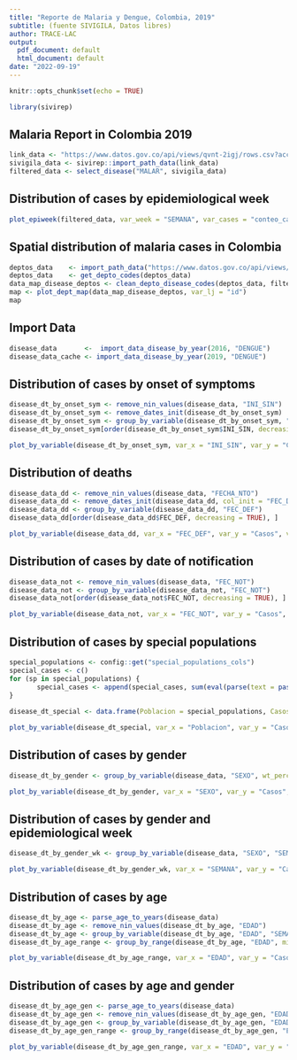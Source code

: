 ```yaml
---
title: "Reporte de Malaria y Dengue, Colombia, 2019"
subtitle: (fuente SIVIGILA, Datos libres)
author: TRACE-LAC
output:
  pdf_document: default
  html_document: default
date: "2022-09-19"
---
```


```r
knitr::opts_chunk$set(echo = TRUE)

library(sivirep)
```

## Malaria Report in Colombia 2019

```r
link_data <- "https://www.datos.gov.co/api/views/qvnt-2igj/rows.csv?accessType=DOWNLOAD"
sivigila_data <- sivirep::import_path_data(link_data)
filtered_data <- select_disease("MALAR", sivigila_data)

```

## Distribution of cases by epidemiological week


```r

plot_epiweek(filtered_data, var_week = "SEMANA", var_cases = "conteo_casos", year = 2019, type = "date", xlabel = "Fecha de semana epidemiologica")

```

## Spatial distribution of malaria cases in Colombia

```r
deptos_data    <- import_path_data("https://www.datos.gov.co/api/views/gdxc-w37w/rows.csv?accessType=DOWNLOAD")
deptos_data    <- get_depto_codes(deptos_data)
data_map_disease_deptos <- clean_depto_disease_codes(deptos_data, filtered_data)
map <- plot_dept_map(data_map_disease_deptos, var_lj = "id")
map

```
## Import Data

```r
disease_data       <-  import_data_disease_by_year(2016, "DENGUE")
disease_data_cache <- import_data_disease_by_year(2019, "DENGUE")

```

## Distribution of cases by onset of symptoms
```r
disease_dt_by_onset_sym <- remove_nin_values(disease_data, "INI_SIN")
disease_dt_by_onset_sym <- remove_dates_init(disease_dt_by_onset_sym)
disease_dt_by_onset_sym <- group_by_variable(disease_dt_by_onset_sym, "INI_SIN")
disease_dt_by_onset_sym[order(disease_dt_by_onset_sym$INI_SIN, decreasing = TRUE), ]

plot_by_variable(disease_dt_by_onset_sym, var_x = "INI_SIN", var_y = "Casos", var_fill = "INI_SIN", label_x = "Fecha de inicio de síntomas", label_y = "Casos", diagram_title = "Diagrama para la variable Fecha de inicio de síntomas", legend_pos = "right", text_sz = 4, show_val = FALSE)
```


## Distribution of deaths
```r
disease_data_dd <- remove_nin_values(disease_data, "FECHA_NTO")
disease_data_dd <- remove_dates_init(disease_data_dd, col_init = "FEC_DEF", col_cmp = "FECHA_NTO")
disease_data_dd <- group_by_variable(disease_data_dd, "FEC_DEF")
disease_data_dd[order(disease_data_dd$FEC_DEF, decreasing = TRUE), ]

plot_by_variable(disease_data_dd, var_x = "FEC_DEF", var_y = "Casos", var_fill = "FEC_DEF", label_x = "Fecha de muerte", label_y = "Casos", scale_name = "", diagram_title = "Diagrama de distribucion de muertes", legend_pos = "right", text_sz = 4)
```

## Distribution of cases by date of notification
```r
disease_data_not <- remove_nin_values(disease_data, "FEC_NOT")
disease_data_not <- group_by_variable(disease_data_not, "FEC_NOT")
disease_data_not[order(disease_data_not$FEC_NOT, decreasing = TRUE), ]

plot_by_variable(disease_data_not, var_x = "FEC_NOT", var_y = "Casos", var_fill = "FEC_NOT", label_x = "Fecha de notificación", label_y = "Casos", diagram_title = "Diagrama de Fecha de notificación", legend_pos = "right", text_sz = 4, show_val = FALSE)

```

## Distribution of cases by special populations
```r
special_populations <- config::get("special_populations_cols")
special_cases <- c()
for (sp in special_populations) {
       special_cases <- append(special_cases, sum(eval(parse(text = paste0("disease_data$", sp)))  == 1))
}
  
disease_dt_special <- data.frame(Poblacion = special_populations, Casos = special_cases)

plot_by_variable(disease_dt_special, var_x = "Poblacion", var_y = "Casos", var_fill = "Poblacion", label_x = "Poblacion", label_y = "Casos", scale_name = "Poblacion", diagram_title = "Diagrama para las poblaciones especiales", legend_pos = "right", bar_wd = 0.5, text_sz = 3, show_val = TRUE)

```

## Distribution of cases by gender
```r
disease_dt_by_gender <- group_by_variable(disease_data, "SEXO", wt_percentage = TRUE)

plot_by_variable(disease_dt_by_gender, var_x = "SEXO", var_y = "Casos", var_fill = "SEXO", var_per = "Porcentaje", label_x = "Género", label_y = "Casos \n (Porcentajes)", scale_name = "Género", scale_labels = c("Femenino", "Masculino"), diagram_title = "Diagrama para la variable Sexo", legend_pos = "right", bar_wd = 0.6, text_sz = 4, show_val = TRUE)
```

## Distribution of cases by gender and epidemiological week
```r
disease_dt_by_gender_wk <- group_by_variable(disease_data, "SEXO", "SEMANA", TRUE)

plot_by_variable(disease_dt_by_gender_wk, var_x = "SEMANA", var_y = "Casos", var_fill = "SEXO", var_per = "Porcentaje", label_x = "Género", label_y = "Casos \n (Porcentajes)", scale_name = "Género", scale_labels = c("Femenino", "Masculino"), diagram_title = "Diagrama para la variable Sexo", legend_pos = "right", bar_wd = 1, text_sz = 0.5, show_val = FALSE)
```

## Distribution of cases by age
```r
disease_dt_by_age <- parse_age_to_years(disease_data)
disease_dt_by_age <- remove_nin_values(disease_dt_by_age, "EDAD")
disease_dt_by_age <- group_by_variable(disease_dt_by_age, "EDAD", "SEMANA", wt_percentage = TRUE)
disease_dt_by_age_range <- group_by_range(disease_dt_by_age, "EDAD", min_val = 0, max_val = max(disease_dt_by_age$EDAD), step = 10)

plot_by_variable(disease_dt_by_age_range, var_x = "EDAD", var_y = "Casos", var_fill = "EDAD",label_x = "Edad", label_y = "Casos", scale_name = "Edad", diagram_title = "Diagrama para la variable Edad", legend_pos = "right", bar_wd = 0.7, text_sz = 3)
```

## Distribution of cases by age and gender
```r
disease_dt_by_age_gen <- parse_age_to_years(disease_data)
disease_dt_by_age_gen <- remove_nin_values(disease_dt_by_age_gen, "EDAD")
disease_dt_by_age_gen <- group_by_variable(disease_dt_by_age_gen, "EDAD", "SEXO", wt_percentage = TRUE)
disease_dt_by_age_gen_range <- group_by_range(disease_dt_by_age_gen, "EDAD", "SEXO", min_val = 0, max_val = max(disease_dt_by_age_gen$EDAD), 10)

plot_by_variable(disease_dt_by_age_gen_range, var_x = "EDAD", var_y = "Casos", var_fill = "SEXO",label_x = "Edad", label_y = "Casos", scale_name = "Edad", diagram_title = "Diagrama para las variables Edad y Genero", legend_pos = "right", bar_wd = 0.7, text_sz = 3, show_val = FALSE)
```
